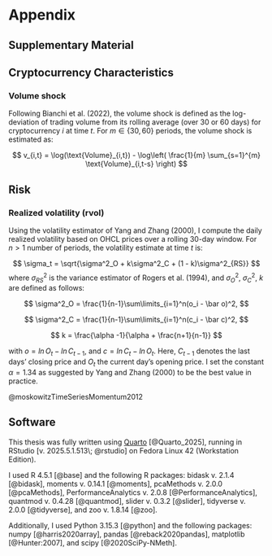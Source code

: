 # Appendix

## Supplementary Material {#sec-app_material}




## Cryptocurrency Characteristics {#sec-app_characteristics}



### Volume shock

Following Bianchi et al. (2022), the volume shock is defined as the log-deviation of trading volume from its rolling average (over 30 or 60 days) for cryptocurrency $i$ at time $t$. For $m \in \{30, 60\}$ periods, the volume shock is estimated as:

$$
v_{i,t} = \log(\text{Volume}_{i,t}) - \log\left( \frac{1}{m} \sum_{s=1}^{m} \text{Volume}_{i,t-s} \right)
$$

## Risk

### Realized volatility (rvol)

Using the volatility estimator of Yang and Zhang (2000), I compute the daily realized volatility based on OHCL prices over a rolling 30-day window. For $n > 1$ number of periods, the volatility estimate at time $t$ is:  

$$
\sigma_t = \sqrt{\sigma^2_O + k\sigma^2_C + (1 - k)\sigma^2_{RS}}
$$
where $\sigma^2_{RS}$ is the variance estimator of Rogers et al. (1994), and $\sigma^2_O$, $\sigma^2_C$, $k$ are defined as follows: 

$$
\sigma^2_O = \frac{1}{n-1}\sum\limits_{i=1}^n(o_i - \bar o)^2,
$$

$$
\sigma^2_C = \frac{1}{n-1}\sum\limits_{i=1}^n(c_i - \bar c)^2,
$$

$$
k = \frac{\alpha -1}{\alpha + \frac{n+1}{n-1}}
$$

with $o = ln\,O_t - ln\,C_{t-1}$, and $c = ln\,C_t - ln\,O_t$. Here, $C_{t-1}$ denotes the last days' closing price and $O_t$ the current day's opening price. I set the constant $\alpha = 1.34$ as suggested by Yang and Zhang (2000) to be the best value in practice.  



@moskowitzTimeSeriesMomentum2012





## Software {#sec-software}

<!-- Use \ to escape semi-colon, or it will confuse Pandoc / Quarto  -->

This thesis was fully written using [Quarto](https://quarto.org/) [@Quarto_2025], running in RStudio [v. 2025.5.1.513\; @rstudio]  on Fedora Linux 42 (Workstation Edition). 

I used R 4.5.1 [@base] and the following R packages: bidask v. 2.1.4 [@bidask], moments v. 0.14.1 [@moments], pcaMethods v. 2.0.0 [@pcaMethods], PerformanceAnalytics v. 2.0.8 [@PerformanceAnalytics], quantmod v. 0.4.28 [@quantmod], slider v. 0.3.2 [@slider], tidyverse v. 2.0.0 [@tidyverse], and zoo v. 1.8.14 [@zoo]. 

Additionally, I used Python 3.15.3 [@python] and the following packages: numpy [@harris2020array], pandas [@reback2020pandas], matplotlib [@Hunter:2007], and scipy [@2020SciPy-NMeth].